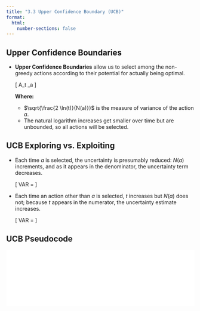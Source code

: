 ```yaml
---
title: "3.3 Upper Confidence Boundary (UCB)"
format:
  html:
    number-sections: false
---
```


## Upper Confidence Boundaries

- **Upper Confidence Boundaries** allow us to select among the non-greedy actions according to their potential for actually being optimal.

  \[
  A_t \gets \arg\max_a \left[ Q(a) + \sqrt{\frac{2 \ln(t)}{N(a)}} \right]
  \]

  **Where:**
  - $\sqrt{\frac{2 \ln(t)}{N(a)}}$ is the measure of variance of the action $a$.
  - The natural logarithm increases get smaller over time but are unbounded, so all actions will be selected.

## UCB Exploring vs. Exploiting

- Each time $a$ is selected, the uncertainty is presumably reduced: $N(a)$ increments, and as it appears in the denominator, the uncertainty term decreases.

  \[
  VAR \downarrow = \sqrt{\frac{2 \ln(t)}{N(a)\uparrow}}
  \]

- Each time an action other than $a$ is selected, $t$ increases but $N(a)$ does not; because $t$ appears in the numerator, the uncertainty estimate increases.

  \[
  VAR \uparrow = \sqrt{\frac{2 \ln(t) \uparrow}{N(a)}}
  \]

## UCB Pseudocode

![](MAB/imgs/1-2MAB.pdf){width=100%}
